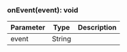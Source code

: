 ### onEvent(event): void

| Parameter | Type   | Description |
| --------- | ------ | ----------- |
| event     | String |             |
